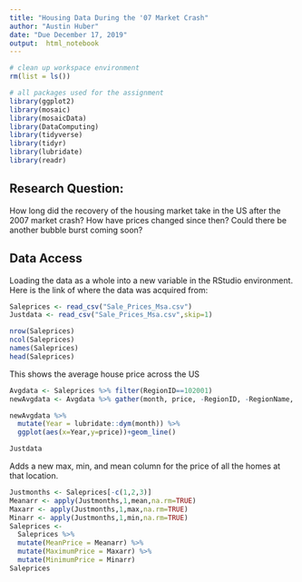 ```yaml
---
title: "Housing Data During the '07 Market Crash"
author: "Austin Huber"
date: "Due December 17, 2019"
output:  html_notebook
---
```


```r
# clean up workspace environment
rm(list = ls())

# all packages used for the assignment
library(ggplot2)
library(mosaic)
library(mosaicData)
library(DataComputing)
library(tidyverse)
library(tidyr)
library(lubridate)
library(readr)
```


## Research Question:

How long did the recovery of the housing market take in the US after the 2007 market crash? How have prices changed since then? Could there be another bubble burst coming soon?


## Data Access

Loading the data as a whole into a new variable in the RStudio environment. Here is the link of where the data was acquired from: 
```r
Saleprices <- read_csv("Sale_Prices_Msa.csv")
Justdata <- read_csv("Sale_Prices_Msa.csv",skip=1)
```
```r

nrow(Saleprices)
ncol(Saleprices)
names(Saleprices)
head(Saleprices)

```

This shows the average house price across the US 

```r
Avgdata <- Saleprices %>% filter(RegionID==102001)
newAvgdata <- Avgdata %>% gather(month, price, -RegionID, -RegionName, -SizeRank)

newAvgdata %>%
  mutate(Year = lubridate::dym(month)) %>%
  ggplot(aes(x=Year,y=price))+geom_line() 

Justdata


```

Adds a new max, min, and mean column for the price of all the homes at that location.

```r
Justmonths <- Saleprices[-c(1,2,3)]
Meanarr <- apply(Justmonths,1,mean,na.rm=TRUE)
Maxarr <- apply(Justmonths,1,max,na.rm=TRUE)
Minarr <- apply(Justmonths,1,min,na.rm=TRUE)
Saleprices <- 
  Saleprices %>%
  mutate(MeanPrice = Meanarr) %>%
  mutate(MaximumPrice = Maxarr) %>%
  mutate(MinimumPrice = Minarr)
Saleprices
```




